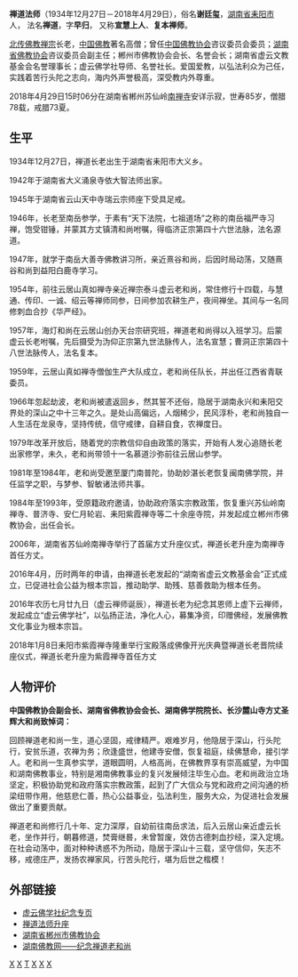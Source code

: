 {{多個問題|
{{advert|time=2017-09-15T02:27:38+00:00}}
{{prose|time=2017-09-15T02:27:38+00:00}}
{{blpunsourced|time=2016-01-17T11:41:05+00:00}}
}}
{{Infobox Buddhist
|name                         = 禅道长老
|image                        = 禅道长老.jpg
|imagesize                    = 200px
|caption                      = 禅道长老
|birth_date                   = {{Birth date|1934|12|27}}
|birth_place                  = {{CHN-1928|湖南省}}[[耒阳縣|耒阳縣]]
|birth_name                   = 谢廷玺
|death_date={{death_date|2018|4|29|}}
|death_place={{CHN}}[[湖南省|湖南省]][[郴州市|郴州市]][[南禅寺|南禅寺]]
|residence<!-- 居住地 -->     =
|prizes<!-- 获奖 -->          =
|citizenship <!-- 公民权 -->  =
|nationality<!--国籍 -->      = {{PRC}}
|known_for <!-- 著名成就 -->  = 
|school <!-- 宗派 -->         = [[禅宗|禅宗]] [[沩仰宗|沩仰宗]]、[[临济宗|临济宗]]、[[曹洞宗|曹洞宗]] 
|callsign  <!-- 呼号 -->      = 
|title<!-- 头衔 -->           = 
|deity <!-- 修行法门 -->      =
|native_lang1 = 諡號
|native_lang1_name1 <!-- 谥号 -->= 
|education<!-- 教育程度 -->   = 
|work_institution <!--指僧侣长期驻留一地-->= 
|advisor<!-- 师承 -->         = [[释虚云|释虚云]] 
|students <!-- 徒弟 -->       = [[妙藏|妙藏]]、[[释衍一|衍一]]、[[腾冲|腾冲]]、[[崇谛|崇谛]]
|publication <!-- 著作 -->    =
|publication_translate<!-- 译著 -->= 
|incarnation_from <!-- 何人的化身与转世 -->=
|reincarnation_to<!-- 转世为 --> = 
|successor<!-- 传人-->         =
|footnotes <!-- 备注 -->       =
}}
{{佛教}}'''禅道法师'''（1934年12月27日－2018年4月29日），俗名'''谢廷玺'''，[[湖南省|湖南省]][[耒阳市|耒阳市]]人， 法名'''禅道'''，字'''早归'''， 又称'''宣慧上人'''、'''复本禅师'''。

[[北传佛教|北传佛教]][[禅宗|禅宗]]长老，[[中国佛教|中国佛教]]著名高僧；曾任[[中国佛教协会|中国佛教协会]]咨议委员会委员；[[湖南省佛教协会|湖南省佛教协会]]咨议委员会副主任；郴州市佛教协会会长、名誉会长；湖南省虚云文教基金会名誉理事长；虚云佛学社导师、名誉社长。爱国爱教，以弘法利众为己任，实践着苦行头陀之志向，海内外声誉极高，深受教内外尊重。 

2018年4月29日15时06分在湖南省郴州苏仙岭[[南禅寺|南禅寺]]安详示寂，世寿85岁，僧腊78载，戒腊73夏。

== 生平 ==

1934年12月27日，禅道长老出生于湖南省耒阳市大义乡。 

1942年于湖南省大义涌泉寺依大智法师出家。

1945年于湖南省云山天中寺瑞云宗师座下受具足戒。

1946年，长老至南岳参学，于素有“天下法院，七祖道场”之称的南岳福严寺习禅，饱受钳锤，并蒙其方丈镇清和尚咐嘱，得临济正宗第四十六世法脉，法名源道。

1947年，就学于南岳大善寺佛教讲习所，亲近熹谷和尚，后因时局动荡，又随熹谷和尚到益阳白鹿寺学习。

1954年，前往云居山真如禅寺亲近禅宗泰斗虚云老和尚，常住修行十四载，与慧通、传印、一诚、绍云等禅师同参，日间参加农耕生产，夜间禅坐。其间与一名同修刺血合抄《华严经》。

1957年，海灯和尚在云居山创办天台宗研究班，禅道老和尚得以入班学习。后蒙虚云长老咐嘱，先后摄受为沩仰正宗第九世法脉传人，法名宣慧；曹洞正宗第四十八世法脉传人，法名复本。 

1959年，云居山真如禅寺僧伽生产大队成立，老和尚任队长，并出任江西省青联委员。

1966年忽起劫波，老和尚被遣返回乡，然其誓不还俗，隐居于湖南永兴和耒阳交界处的深山之中十三年之久。是处山高偏远，人烟稀少，民风淳朴，老和尚独自一人生活在龙泉寺，坚持传统，信守戒律，自耕自食，农禅度日。 

1979年改革开放后，随着党的宗教信仰自由政策的落实，开始有人发心追随长老出家修学，未久，老和尚带领十一名慕道沙弥前往云居山参学。

1981年至1984年，老和尚受邀至厦门南普陀，协助妙湛长老恢复闽南佛学院，并任监学之职，与梦参、智敏诸法师共事。

1984年至1993年，受原籍政府邀请，协助政府落实宗教政策，恢复重兴苏仙岭南禅寺、普济寺、安仁月轮岩、耒阳紫霞禅寺等二十余座寺院，并发起成立郴州市佛教协会，出任会长。 

2006年，湖南省苏仙岭南禅寺举行了首届方丈升座仪式，禅道长老升座为南禅寺首任方丈。

2016年4月，历时两年的申请，由禅道长老发起的“湖南省虚云文教基金会”正式成立，已促进社会公益为根本宗旨，推动助学、助残、慈善救助为根本任务。

2016年农历七月廿九日（虚云禅师诞辰），禅道长老为纪念其恩师上虚下云禅师，发起成立“虚云佛学社”，以弘扬正法，净化人心，募集净资，印赠佛经，发展佛教文化事业为根本宗旨。 

2018年1月8日耒阳市紫霞禅寺隆重举行宝殿落成佛像开光庆典暨禅道长老晋院续座仪式，禅道长老升座为紫霞禅寺首任方丈 

== 人物评价 ==
<references/>

'''中国佛教协会副会长、湖南省佛教协会会长、湖南佛学院院长、长沙麓山寺方丈圣辉大和尚致悼词：'''

回顾禅道老和尚一生，道心坚固，戒律精严。艰难岁月，他隐居于深山，行头陀行，安贫乐道，农禅为务；欣逢盛世，他建寺安僧，恢复祖庭，续佛慧命，接引学人。老和尚一生真参实学，道眼圆明，人格高尚，在佛教界享有崇高威望，为中国和湖南佛教事业，特别是湘南佛教事业的复兴发展倾注毕生心血。老和尚政治立场坚定，积极协助党和政府落实宗教政策，起到了广大信众与党和政府之间沟通的桥梁纽带作用，他慈悲仁善，热心公益事业，弘法利生，服务大众，为促进社会发展做出了重要贡献。

禅道老和尚修行几十年、定力深厚，自幼前往南岳求法，后入云居山亲近虚云长老，坐作并行，朝暮修道，焚膏继晷，未曾暂废，效仿古德刺血抄经，深入定境。在社会动荡中，面对种种诱惑不为所动，隐居于深山十三载，坚守信仰，矢志不移，戒德庄严，发扬农禅家风，行苦头陀行，堪为后世之楷模！ 

==外部链接==

*[http://www.hsuyun.cn/a/guanyuwomen/zhiweikongque 虚云佛学社纪念专页] {{Wayback|url=http://www.hsuyun.cn/a/guanyuwomen/zhiweikongque |date=20200223125155 }} 
*[https://web.archive.org/web/20131203061037/http://www.fjdh.com/bnznews/2006/05/1851214091.html 禅道法师升座] 
*[http://www.fjnet.com/jjdt/jjdtnr/201106/t20110601_181152.htm 湖南省郴州市佛教协会] {{Wayback|url=http://www.fjnet.com/jjdt/jjdtnr/201106/t20110601_181152.htm |date=20200813084048 }}
*[http://www.fjhnw.com/show.asp?id=5318 湖南佛教网——纪念禅道老和尚] {{Wayback|url=http://www.fjhnw.com/show.asp?id=5318 |date=20190719211808 }}

[[Category:中华民国大陆时期佛教出家众|X]]
[[Category:湖南人|X]]
[[Category:谢姓|T]]
[[Category:沩仰宗僧人|X]]
[[Category:曹洞宗僧人|X]]
[[Category:临济宗僧人|X]]
